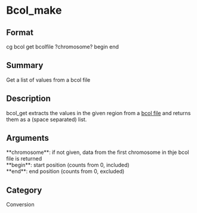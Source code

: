 = Bcol_make =

== Format ==
cg bcol get bcolfile ?chromosome? begin end

== Summary ==
Get a list of values from a bcol file

== Description ==
bcol_get extracts the values in the given region from a [[format_bcol|bcol file]] and
returns them as a (space separated) list.

== Arguments ==
; **chromosome**: if not given, data from the first chromosome in thje bcol file is returned
; **begin**: start position (counts from 0, included)
; **end**: end position (counts from 0, excluded)

== Category ==
Conversion
